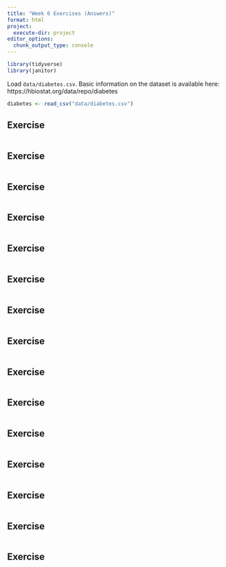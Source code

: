 ```yaml
---
title: "Week 6 Exercises (Answers)"
format: html
project:
  execute-dir: project
editor_options: 
  chunk_output_type: console
---
```



```r
library(tidyverse)
library(janitor)
```

Load `data/diabetes.csv`.  Basic information on the dataset is available here: https://hbiostat.org/data/repo/diabetes


```r
diabetes <- read_csv("data/diabetes.csv")
```


## Exercise 



```r

```


## Exercise 



```r

```


## Exercise 



```r

```


## Exercise 



```r

```


## Exercise 



```r

```


## Exercise 



```r

```


## Exercise 



```r

```


## Exercise 



```r

```


## Exercise 



```r

```


## Exercise 



```r

```


## Exercise 



```r

```


## Exercise 



```r

```


## Exercise 



```r

```


## Exercise 



```r

```


## Exercise 



```r

```


